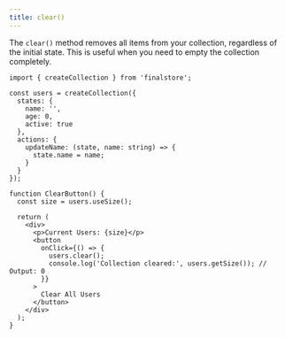 ```yaml
---
title: clear()
---
```


The `clear()` method removes all items from your collection, regardless of the initial state. This is useful when you need to empty the collection completely.

```tsx
import { createCollection } from 'finalstore';

const users = createCollection({
  states: {
    name: '',
    age: 0,
    active: true
  },
  actions: {
    updateName: (state, name: string) => {
      state.name = name;
    }
  }
});

function ClearButton() {
  const size = users.useSize();

  return (
    <div>
      <p>Current Users: {size}</p>
      <button
        onClick={() => {
          users.clear();
          console.log('Collection cleared:', users.getSize()); // Output: 0
        }}
      >
        Clear All Users
      </button>
    </div>
  );
}
```
